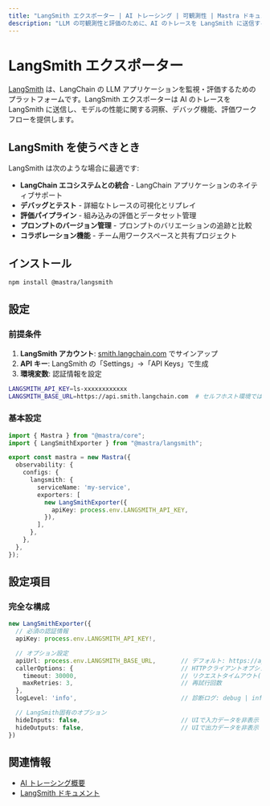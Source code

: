```yaml
---
title: "LangSmith エクスポーター | AI トレーシング | 可観測性 | Mastra ドキュメント"
description: "LLM の可観測性と評価のために、AI のトレースを LangSmith に送信する"
---
```




# LangSmith エクスポーター

[LangSmith](https://smith.langchain.com/) は、LangChain の LLM アプリケーションを監視・評価するためのプラットフォームです。LangSmith エクスポーターは AI のトレースを LangSmith に送信し、モデルの性能に関する洞察、デバッグ機能、評価ワークフローを提供します。

## LangSmith を使うべきとき

LangSmith は次のような場合に最適です:

- **LangChain エコシステムとの統合** - LangChain アプリケーションのネイティブサポート
- **デバッグとテスト** - 詳細なトレースの可視化とリプレイ
- **評価パイプライン** - 組み込みの評価とデータセット管理
- **プロンプトのバージョン管理** - プロンプトのバリエーションの追跡と比較
- **コラボレーション機能** - チーム用ワークスペースと共有プロジェクト

## インストール

```bash npm2yarn
npm install @mastra/langsmith
```


## 設定

### 前提条件

1. **LangSmith アカウント**: [smith.langchain.com](https://smith.langchain.com) でサインアップ
2. **API キー**: LangSmith の「Settings」→「API Keys」で生成
3. **環境変数**: 認証情報を設定

```bash filename=".env"
LANGSMITH_API_KEY=ls-xxxxxxxxxxxx
LANGSMITH_BASE_URL=https://api.smith.langchain.com  # セルフホスト環境では省略可能
```


### 基本設定

```typescript filename="src/mastra/index.ts"
import { Mastra } from "@mastra/core";
import { LangSmithExporter } from "@mastra/langsmith";

export const mastra = new Mastra({
  observability: {
    configs: {
      langsmith: {
        serviceName: 'my-service',
        exporters: [
          new LangSmithExporter({
            apiKey: process.env.LANGSMITH_API_KEY,
          }),
        ],
      },
    },
  },
});
```


## 設定項目

### 完全な構成

```typescript
new LangSmithExporter({
  // 必須の認証情報
  apiKey: process.env.LANGSMITH_API_KEY!,

  // オプション設定
  apiUrl: process.env.LANGSMITH_BASE_URL,       // デフォルト: https://api.smith.langchain.com
  callerOptions: {                              // HTTPクライアントオプション
    timeout: 30000,                             // リクエストタイムアウト(ミリ秒)
    maxRetries: 3,                              // 再試行回数
  },
  logLevel: 'info',                             // 診断ログ: debug | info | warn | error

  // LangSmith固有のオプション
  hideInputs: false,                            // UIで入力データを非表示
  hideOutputs: false,                           // UIで出力データを非表示
})
```


## 関連情報

- [AI トレーシング概要](/docs/observability/ai-tracing/overview)
- [LangSmith ドキュメント](https://docs.smith.langchain.com/)